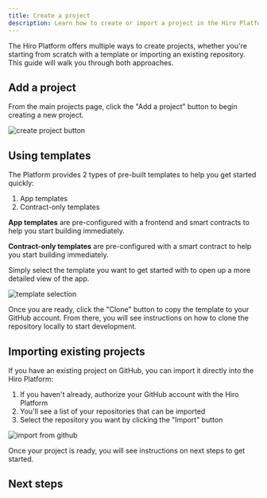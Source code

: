 ```yaml
---
title: Create a project
description: Learn how to create or import a project in the Hiro Platform.
---
```




The Hiro Platform offers multiple ways to create projects, whether you're starting from scratch with a template or importing an existing repository. This guide will walk you through both approaches.

## Add a project

From the main projects page, click the "Add a project" button to begin creating a new project.

![create project button](../images/create-project/add-project-v2.png)

## Using templates

The Platform provides 2 types of pre-built templates to help you get started quickly:

1. App templates
2. Contract-only templates

**App templates** are pre-configured with a frontend and smart contracts to help you start building immediately.

**Contract-only templates** are pre-configured with a smart contract to help you start building immediately.

Simply select the template you want to get started with to open up a more detailed view of the app.

![template selection](../images/create-project/choose-template-v2.png)

Once you are ready, click the "Clone" button to copy the template to your GitHub account. From there, you will see instructions on how to clone the repository locally to start development.

## Importing existing projects

If you have an existing project on GitHub, you can import it directly into the Hiro Platform:

1. If you haven't already, authorize your GitHub account with the Hiro Platform
2. You'll see a list of your repositories that can be imported
3. Select the repository you want by clicking the "Import" button

![import from github](../images/create-project/import-repo-v2.png)

Once your project is ready, you will see instructions on next steps to get started.

## Next steps

<Cards>
  <Card
    href="/stacks/platform/quickstart"
    title="Quickstart Guide"
    description="Follow our quickstart guide to deploy your first smart contract application."
  />
  <Card
    href="/stacks/platform/guides/devnet"
    title="Running Devnet"
    description="Learn how to use devnet to test your smart contracts in a local environment."
  />
</Cards>